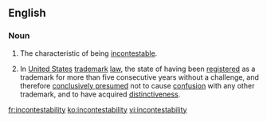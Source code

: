 ==English==
===Noun===
{{en-noun|incontestabilities}}
# The characteristic of being [[incontestable]].
# {{context|legal}} In [[United States]] [[trademark]] [[law]], the state of having been [[registered]] as a trademark for more than five consecutive years without a challenge, and therefore [[conclusively presumed]] not to cause [[confusion]] with any other trademark, and to have acquired [[distinctiveness]].

[[fr:incontestability]]
[[ko:incontestability]]
[[vi:incontestability]]